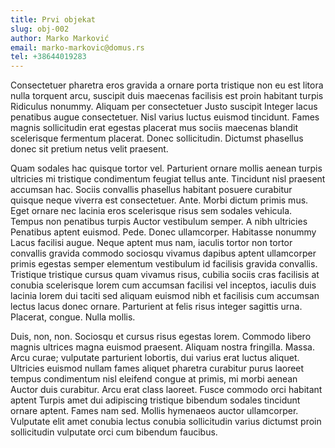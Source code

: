 ```yaml
---
title: Prvi objekat
slug: obj-002
author: Marko Marković
email: marko-markovic@domus.rs
tel: +38644019283
---
```


Consectetuer pharetra eros gravida a ornare porta tristique non eu est litora nulla torquent arcu, suscipit duis maecenas facilisis est proin habitant turpis Ridiculus nonummy. Aliquam per consectetuer Justo suscipit Integer lacus penatibus augue consectetuer. Nisl varius luctus euismod tincidunt. Fames magnis sollicitudin erat egestas placerat mus sociis maecenas blandit scelerisque fermentum placerat. Donec sollicitudin. Dictumst phasellus donec sit pretium netus velit praesent.

Quam sodales hac quisque tortor vel. Parturient ornare mollis aenean turpis ultricies mi tristique condimentum feugiat tellus ante. Tincidunt nisl praesent accumsan hac. Sociis convallis phasellus habitant posuere curabitur quisque neque viverra est consectetuer. Ante. Morbi dictum primis mus. Eget ornare nec lacinia eros scelerisque risus sem sodales vehicula. Tempus non penatibus turpis Auctor vestibulum semper. A nibh ultricies Penatibus aptent euismod. Pede. Donec ullamcorper. Habitasse nonummy Lacus facilisi augue. Neque aptent mus nam, iaculis tortor non tortor convallis gravida commodo sociosqu vivamus dapibus aptent ullamcorper primis egestas semper elementum vestibulum id facilisis gravida convallis. Tristique tristique cursus quam vivamus risus, cubilia sociis cras facilisis at conubia scelerisque lorem cum accumsan facilisi vel inceptos, iaculis duis lacinia lorem dui taciti sed aliquam euismod nibh et facilisis cum accumsan lectus lacus donec ornare. Parturient at felis risus integer sagittis urna. Placerat, congue. Nulla mollis.

Duis, non, non. Sociosqu et cursus risus egestas lorem. Commodo libero magnis ultrices magna euismod praesent. Aliquam nostra fringilla. Massa. Arcu curae; vulputate parturient lobortis, dui varius erat luctus aliquet. Ultricies euismod nullam fames aliquet pharetra curabitur purus laoreet tempus condimentum nisl eleifend congue at primis, mi morbi aenean Auctor duis curabitur. Arcu erat class laoreet. Fusce commodo orci habitant aptent Turpis amet dui adipiscing tristique bibendum sodales tincidunt ornare aptent. Fames nam sed. Mollis hymenaeos auctor ullamcorper. Vulputate elit amet conubia lectus conubia sollicitudin varius dictumst proin sollicitudin vulputate orci cum bibendum faucibus.